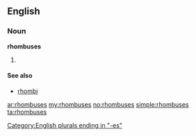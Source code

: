 ==English==

===Noun===
'''rhombuses'''

# {{plural of|[[rhombus]]}}

====See also====
*[[rhombi]]

[[Category:English plurals ending in "-es"]]

[[ar:rhombuses]]
[[my:rhombuses]]
[[no:rhombuses]]
[[simple:rhombuses]]
[[ta:rhombuses]]